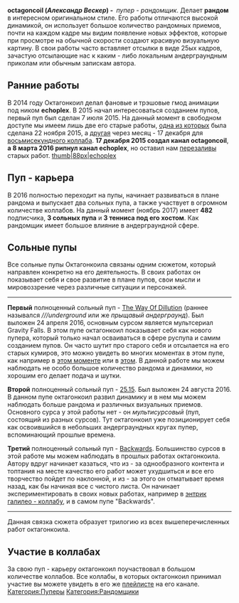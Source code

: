 {{Инфобокс для пуперов
|title2=octagoncoil
|другие_ники=
|image3=[[Файл:Octagoncoil.jpg|thumb|360px]]
|сферы_творчества=RYTP
|год_начала=7 июля 2015
|image4=
|caption4=
|имя_фамилия=Александр Вескер
|дата_рождения=
|место_проживания=Тольятти
|ссылки=
*[https://www.youtube.com/octagoncoil YouTube]
*[https://vk.com/lumizence Страница ВК]
}}
'''octagoncoil (''Александр Вескер'') - ''' ''пупер -'' ''рандомщик''. Делает '''рандом''' в интересном оригинальном стиле. Его работы отличаются высокой динамикой, он использует большое количество рандомных приемов, почти на каждом кадре мы видим появление новых эффектов, которые при просмотре на обычной скорости создают красивую визуальную картину. В свои работы часто вставляет отсылки в виде 25ых кадров, зачастую отсылающие нас к каким - либо локальным андерграундным приколам или обычным запискам автора.

== '''Ранние работы''' ==
В 2014 году Октагонкоил делал фановые и трэшовые гмод анимации под ником '''echoplex'''. В 2015 начал интересоваться созданием пупов, первый пуп был сделан 7 июля 2015. На данный момент в свободном доступе мы имеем лишь две его старые работы, [https://www.youtube.com/watch?v=aB45CIOR9oY одна из которых] была сделана 22 ноября 2015, а [https://www.youtube.com/watch?v=yOidnOVc4Qg другая] через месяц - 17 декабря для [https://www.youtube.com/watch?v=66Jl1Rw4-oc восьмисекундного коллаба]. '''17 декабря 2015 создал канал octagoncoil''', '''а 8 марта 2016 рипнул канал echoplex''', но оставил нам [https://www.youtube.com/channel/UC2WzHzkSWwCO0mA1nLEbFhg перезаливы] старых работ.
[[Файл:Echoplex.jpg|thumb|88px|echoplex]]

== '''Пуп - карьера''' ==
В 2016 полностью переходит на пупы, начинает развиваться в плане рандома и выпускает два сольных пупа, а также участвует в огромном количестве коллабов. На данный момент (ноябрь 2017) имеет '''482''' подписчика, '''3 сольных пупа''' и '''3 тенниса под его хостом'''. Как рандомщик имеет большое влияние в андерграундной сфере.

== '''Сольные пупы''' ==
Все сольные пупы Октагонкоила связаны одним сюжетом, который направлен конкретно на его деятельность. В своих работах он показывает себя и свое развитие в плане пупов, свои мысли и мировоззрение через различные ситуации и персонажей.

----

'''Первый''' полноценный сольный пуп - [https://www.youtube.com/watch?v=gdEbnJGzgHY The Way Of Dillution] (раннее назывался ''///underground'' или же ''прыщавый андерграунд''). Был выложен 24 апреля 2016, основным сурсом является мультсериал Gravity Falls. В этом пупе октагонкоил показывает себя как нового пупера, который только начал осваиваться в сфере руспупа и самим созданием пупов. Он часто шутит про старого себя и отсылается на его старых кумиров, это можно увидеть во многих моментах в этом пупе, как например в [https://youtu.be/gdEbnJGzgHY?t=1m17s этом моменте] или в [https://youtu.be/gdEbnJGzgHY?t=2m31s этом]. В данной работе мы можем наблюдать не особо большое количество рандома и динамики, но хорошим его делает подача и шутки.

'''Второй''' полноценный сольный пуп - [https://www.youtube.com/watch?v=QgiiWUkPwY8 25.15]. Был выложен 24 августа 2016. В данном пупе октагонкоил развил динамику и в нем мы можем наблюдать больше рандома и различных визуальных приемов. Основного сурса у этой работы нет - он ''мультисурсовый'' (пуп, состоящий из разных сурсов). Тут октагонкоил уже позиционирует себя как освоившийся в небольших андерграундных кругах пупер, вспоминающий прошлые времена.

'''Третий''' полноценный сольный пуп - [https://www.youtube.com/watch?v=ybpzcsbYdiU Backwards]. Большинство сурсов в этой работе мы можем наблюдать в прошлых работах октагонкоила. Автору вдруг начинает казаться, что из - за однообразного контента и топтания на месте качество его работ может ухудшиться и все его творчество пойдет по наклонной, и из - за этого он отматывает время назад, как бы начиная все с чистого листа. Он начинает экспериментировать в своих новых работах, например в [https://www.youtube.com/watch?v=C7oHe_LugWk энтри][https://www.youtube.com/watch?v=aCYccCxqVMU к галилео - коллабу], и в самом пупе "Backwards".

----

Данная связка сюжета образует трилогию из всех вышеперечисленных работ октагонкоила.

== '''Участие в коллабах''' ==
За свою пуп - карьеру октагонкоил поучаствовал в большом количестве коллабов. Все коллабы, в которых октагонкоил принимал участие вы можете увидеть в его же [https://www.youtube.com/playlist?list=PLkoIpsRvKHkrw3yQRlq856r9lbuhir0wU плейлисте] на его канале.
{{DISPLAYTITLE:octagoncoil}}
[[Категория:Пуперы]]
[[Категория:Рандомщики]]